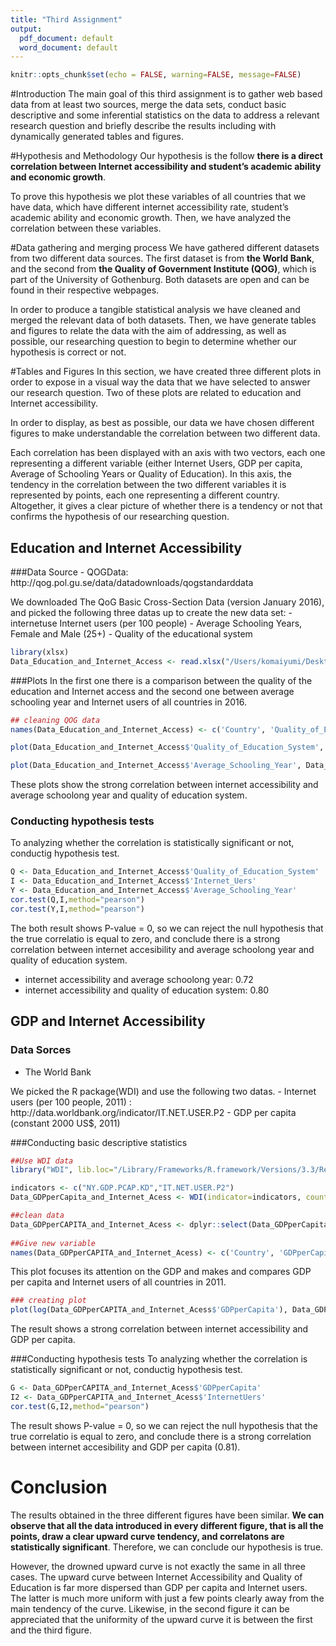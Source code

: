 ```yaml
---
title: "Third Assignment"
output:
  pdf_document: default
  word_document: default
---
```


```r
knitr::opts_chunk$set(echo = FALSE, warning=FALSE, message=FALSE)
```

#Introduction
The main goal of this third assignment is to gather web based data from at least two sources, merge the data sets, conduct basic descriptive and some inferential statistics on the data to address a relevant research question and briefly describe the results including with dynamically generated tables and figures. 

#Hypothesis and Methodology
Our hypothesis is the follow **there is a direct correlation between Internet accessibility and student's academic ability and economic growth**. 

To prove this hypothesis we plot these variables of all countries that we have data, which have different internet accessibility rate, student's academic ability and economic growth. Then, we have analyzed the correlation between these variables.

#Data gathering and merging process
We have gathered different datasets from two different data sources. The first dataset is from **the World Bank**, and the second from **the Quality of Government Institute (QOG)**, which is part of the University of Gothenburg. Both datasets are open and can be found in their respective webpages.

In order to produce a tangible statistical analysis we have cleaned and merged the relevant data of both datasets. Then, we have generate tables and figures to relate the data with the aim of addressing, as well as possible, our researching question to begin to determine whether our hypothesis is correct or not.

#Tables and Figures 
In this section, we have created three different plots in order to expose in a visual way the data that we have selected to answer our research question. Two of these plots are related to education and Internet accessibility. 

In order to display, as best as possible, our data we have chosen different figures to make understandable the correlation between two different data. 

Each correlation has been displayed with an axis with two vectors, each one representing a different variable (either Internet Users, GDP per capita, Average of Schooling Years or Quality of Education). In this axis, the tendency in the correlation between the two different variables it is represented by points, each one representing a different country. Altogether, it gives a clear picture of whether there is a tendency or not that confirms the hypothesis of our researching question.  


## Education and Internet Accessibility

###Data Source
- QOGData: http://qog.pol.gu.se/data/datadownloads/qogstandarddata

We downloaded The QoG Basic Cross-Section Data (version January 2016), and picked the following three datas up to create the new data set:
 - internetuse Internet users (per 100 people)
 - Average Schooling Years, Female and Male (25+)
 - Quality of the educational system

```r
library(xlsx)
Data_Education_and_Internet_Access <- read.xlsx("/Users/komaiyumi/Desktop/Social Sicence/third_repo/Education and Internet.xlsx",1)
```

###Plots
In the first one there is a comparison between the quality of the education and Internet access and the second one between average schooling year and Internet users of all countries in 2016.

```r
## cleaning QOG data
names(Data_Education_and_Internet_Access) <- c('Country', 'Quality_of_Education_System', 'Average_Schooling_Year','Internet_Users')

plot(Data_Education_and_Internet_Access$'Quality_of_Education_System', Data_Education_and_Internet_Access$'Internet_Users', xlab='Quality of education',ylab='Internet Accessibility')

plot(Data_Education_and_Internet_Access$'Average_Schooling_Year', Data_Education_and_Internet_Access$'Internet_Users', xlab='Average Schooling Year',ylab='Internet Accessibility')
```

These plots show the strong correlation between internet accessibility and average schoolong year and quality of education system.

### Conducting hypothesis tests
To analyzing whether the correlation is statistically significant or not, conductig hypothesis test.
```r
Q <- Data_Education_and_Internet_Access$'Quality_of_Education_System'
I <- Data_Education_and_Internet_Access$'Internet_Uers'
Y <- Data_Education_and_Internet_Access$'Average_Schooling_Year'
cor.test(Q,I,method="pearson")
cor.test(Y,I,method="pearson")
```
The both result shows P-value = 0, so we can reject the null hypothesis that the true correlatio is equal to zero, and conclude there is a strong correlation between internet accesibility and average schoolong year and quality of education system.

- internet accessibility and average schoolong year: 0.72
- internet accessibility and quality of education system: 0.80

## GDP and Internet Accessibility

### Data Sorces
- The World Bank

We picked the R package(WDI) and use the following two datas.
 - Internet users (per 100 people, 2011) :
http://data.worldbank.org/indicator/IT.NET.USER.P2
 - GDP per capita (constant 2000 US$, 2011)

###Conducting basic descriptive statistics
```r
##Use WDI data
library("WDI", lib.loc="/Library/Frameworks/R.framework/Versions/3.3/Resources/library")

indicators <- c("NY.GDP.PCAP.KD","IT.NET.USER.P2")
Data_GDPperCapita_and_Internet_Acess <- WDI(indicator=indicators, country = 'all', start = 2011, end = 2011, extra=FALSE)

##clean data
Data_GDPperCAPITA_and_Internet_Acess <- dplyr::select(Data_GDPperCapita_and_Internet_Acess,country,NY.GDP.PCAP.KD, IT.NET.USER.P2)
　
##Give new variable
names(Data_GDPperCAPITA_and_Internet_Acess) <- c('Country', 'GDPperCapita', 'InternetUers')

```

This plot focuses its attention on the GDP and makes and compares GDP per capita and Internet users of all countries in 2011.

```r
### creating plot
plot(log(Data_GDPperCAPITA_and_Internet_Acess$'GDPperCapita'), Data_GDPperCAPITA_and_Internet_Acess$'InternetUers',xlab='Internet Users',ylab='GDP per Capita')
```

The result shows a strong correlation between internet accessibility and GDP per capita.

###Conducting hypothesis tests
To analyzing whether the correlation is statistically significant or not, conductig hypothesis test.

```r
G <- Data_GDPperCAPITA_and_Internet_Acess$'GDPperCapita'
I2 <- Data_GDPperCAPITA_and_Internet_Acess$'InternetUers'
cor.test(G,I2,method="pearson")
```

The result shows P-value = 0, so we can reject the null hypothesis that the true correlatio is equal to zero, and conclude there is a strong correlation between internet accesibility and GDP per capita (0.81).

# Conclusion
The results obtained in the three different figures have been similar. **We can observe that all the data introduced in every different figure, that is all the points, draw a clear upward curve tendency, and correlatons are statistically significant**. Therefore, we can conclude our hypothesis is true.

However, the drowned upward curve is not exactly the same in all three cases. The upward curve between Internet Accessibility and Quality of Education is far more dispersed than GDP per capita and Internet users. The latter is much more uniform with just a few points clearly away from the main tendency of the curve.
Likewise, in the second figure it can be appreciated that the uniformity of the upward curve it is between the first and the third figure.